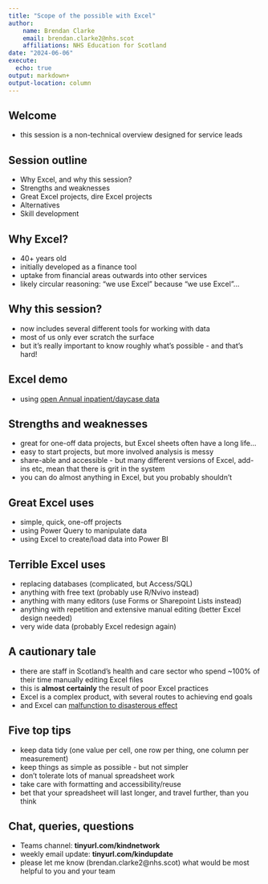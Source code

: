 ---
title: "Scope of the possible with Excel"
author:
    name: Brendan Clarke
    email: brendan.clarke2@nhs.scot
    affiliations: NHS Education for Scotland
date: "2024-06-06"
execute: 
  echo: true
output: markdown+
output-location: column
---


## Welcome

-   this session is a non-technical overview designed for service leads

## Session outline

-   Why Excel, and why this session?
-   Strengths and weaknesses
-   Great Excel projects, dire Excel projects
-   Alternatives
-   Skill development

## Why Excel?
- 40+ years old
- initially developed as a finance tool
- uptake from financial areas outwards into other services
- likely circular reasoning: "we use Excel" because "we use Excel"...

## Why this session?
- now includes several different tools for working with data
- most of us only ever scratch the surface
- but it's really important to know roughly what's possible - and that's hard!

## Excel demo

- using [open Annual inpatient/daycase data](https://www.opendata.nhs.scot/dataset/9e032286-e5bf-4eb0-837d-c0a05fe0d839/resource/32058e0a-0107-4035-891c-5c6a8571415a/download/inpatient_and_day_case_by_council_area_age_sex.csv)

## Strengths and weaknesses

-   great for one-off data projects, but Excel sheets often have a long life...
-   easy to start projects, but more involved analysis is messy
-   share-able and accessible - but many different versions of Excel, add-ins etc, mean that there is grit in the system
-   you can do almost anything in Excel, but you probably shouldn't

## Great Excel uses

-   simple, quick, one-off projects
-   using Power Query to manipulate data
-   using Excel to create/load data into Power BI

## Terrible Excel uses

-   replacing databases (complicated, but Access/SQL)
-   anything with free text (probably use R/Nvivo instead)
-   anything with many editors (use Forms or Sharepoint Lists instead)
-   anything with repetition and extensive manual editing (better Excel design needed)
-   very wide data (probably Excel redesign again)

## A cautionary tale

-   there are staff in Scotland's health and care sector who spend \~100% of their time manually editing Excel files
-   this is **almost certainly** the result of poor Excel practices
-   Excel is a complex product, with several routes to achieving end goals
-   and Excel can [malfunction to disasterous effect](https://www.bbc.co.uk/programmes/p0f2cytq)

## Five top tips

+ keep data tidy (one value per cell, one row per thing, one column per measurement)
+ keep things as simple as possible - but not simpler
+ don't tolerate lots of manual spreadsheet work
+ take care with formatting and accessibility/reuse
+ bet that your spreadsheet will last longer, and travel further, than you think

## Chat, queries, questions

- Teams channel: **tinyurl.com/kindnetwork**
- weekly email update: **tinyurl.com/kindupdate**
- please let me know (brendan.clarke2@nhs.scot) what would be most helpful to you and your team